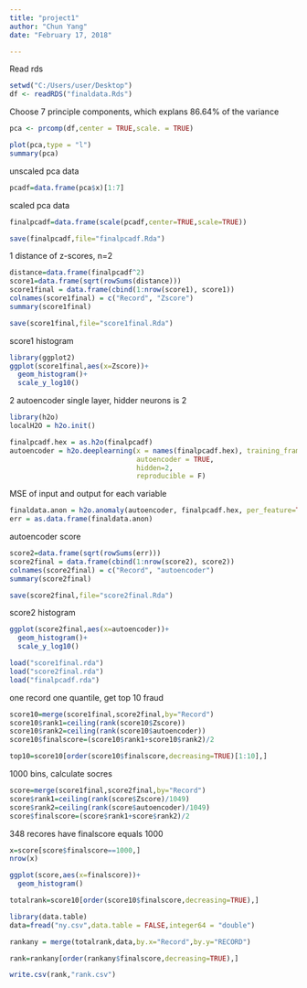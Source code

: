 ```yaml
---
title: "project1"
author: "Chun Yang"
date: "February 17, 2018"

---
```


Read rds
```r
setwd("C:/Users/user/Desktop")
df <- readRDS("finaldata.Rds")
```

Choose 7 principle components, which explans 86.64% of the variance
```r
pca <- prcomp(df,center = TRUE,scale. = TRUE) 
```

```r
plot(pca,type = "l")
summary(pca)
```

unscaled pca data
```r
pcadf=data.frame(pca$x)[1:7]
```

scaled pca data
```r
finalpcadf=data.frame(scale(pcadf,center=TRUE,scale=TRUE))
```

```r
save(finalpcadf,file="finalpcadf.Rda")
```

1 distance of z-scores, n=2
```r
distance=data.frame(finalpcadf^2)
score1=data.frame(sqrt(rowSums(distance)))
score1final = data.frame(cbind(1:nrow(score1), score1))
colnames(score1final) = c("Record", "Zscore")
summary(score1final)
```

```r
save(score1final,file="score1final.Rda")
```

score1 histogram
```r
library(ggplot2)
ggplot(score1final,aes(x=Zscore))+
  geom_histogram()+
  scale_y_log10()
```

2 autoencoder single layer, hidder neurons is 2
```r
library(h2o)
localH2O = h2o.init()

finalpcadf.hex = as.h2o(finalpcadf)
autoencoder = h2o.deeplearning(x = names(finalpcadf.hex), training_frame = finalpcadf.hex,
                               autoencoder = TRUE,
                               hidden=2,
                               reproducible = F)

```

MSE of input and output for each variable
```r
finaldata.anon = h2o.anomaly(autoencoder, finalpcadf.hex, per_feature=TRUE)
err = as.data.frame(finaldata.anon)
```

autoencoder score
```r
score2=data.frame(sqrt(rowSums(err)))
score2final = data.frame(cbind(1:nrow(score2), score2))
colnames(score2final) = c("Record", "autoencoder")
summary(score2final)
```

```r
save(score2final,file="score2final.Rda")
```

score2 histogram
```r
ggplot(score2final,aes(x=autoencoder))+
  geom_histogram()+
  scale_y_log10()
```

```r
load("score1final.rda")
load("score2final.rda")
load("finalpcadf.rda")
```


one record one quantile, get top 10 fraud
```r
score10=merge(score1final,score2final,by="Record")
score10$rank1=ceiling(rank(score10$Zscore))
score10$rank2=ceiling(rank(score10$autoencoder))
score10$finalscore=(score10$rank1+score10$rank2)/2
```

```r
top10=score10[order(score10$finalscore,decreasing=TRUE)[1:10],]
```


1000 bins, calculate socres
```r
score=merge(score1final,score2final,by="Record")
score$rank1=ceiling(rank(score$Zscore)/1049)
score$rank2=ceiling(rank(score$autoencoder)/1049)
score$finalscore=(score$rank1+score$rank2)/2
```

348 recores have finalscore equals 1000
```r
x=score[score$finalscore==1000,]
nrow(x)
```

```r
ggplot(score,aes(x=finalscore))+
  geom_histogram()
```


```r
totalrank=score10[order(score10$finalscore,decreasing=TRUE),]
```

```r
library(data.table)
data=fread("ny.csv",data.table = FALSE,integer64 = "double")
```

```r
rankany = merge(totalrank,data,by.x="Record",by.y="RECORD")
```

```r
rank=rankany[order(rankany$finalscore,decreasing=TRUE),]
```


```r
write.csv(rank,"rank.csv")
```

